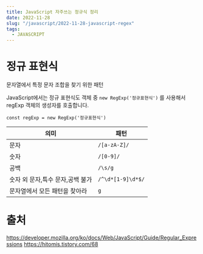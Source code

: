 ```yaml
---
title: JavaScript 자주쓰는 정규식 정리
date: 2022-11-28
slug: "/javascript/2022-11-28-javascript-regex"
tags:
  - JAVASCRIPT
---
```


# 정규 표현식

문자열에서 특정 문자 조합을 찾기 위한 패턴

JavaScript에서는 정규 표현식도 객체 중 `new RegExp('정규표현식')` 를 사용해서 regExp 객체의 생성자를 호출합니다.

 ```
 const regExp = new RegExp('정규표현식')
 ```


|의미   | 패턴  |
|---|---|
|문자| `/[a-zA-Z]/`  |
|숫자| `/[0-9]/`  |
|공백|   `/\s/g`|
|숫자 외 문자,특수 문자,공백 불가|`/^\d*[1-9]\d*$/`|
| 문자열에서 모든 패턴을 찾아라|`g`|




# 출처
https://developer.mozilla.org/ko/docs/Web/JavaScript/Guide/Regular_Expressions
https://hitomis.tistory.com/68